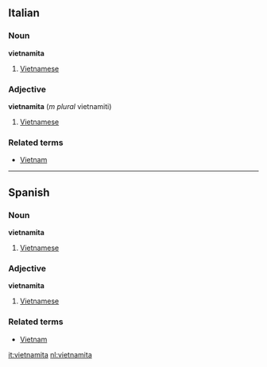 ==Italian==
===Noun===
'''vietnamita'''

# [[Vietnamese]]

===Adjective===
'''vietnamita''' (''m plural'' vietnamiti)

# [[Vietnamese]]

===Related terms===
*[[Vietnam]]

----

==Spanish==
===Noun===
'''vietnamita'''

# [[Vietnamese]]

===Adjective===
'''vietnamita'''

# [[Vietnamese]]

===Related terms===
*[[Vietnam]]

[[it:vietnamita]]
[[nl:vietnamita]]